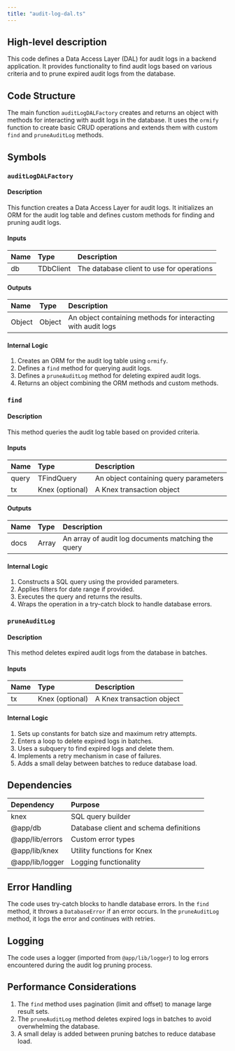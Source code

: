 ```yaml
---
title: "audit-log-dal.ts"
---
```


## High-level description
This code defines a Data Access Layer (DAL) for audit logs in a backend application. It provides functionality to find audit logs based on various criteria and to prune expired audit logs from the database.

## Code Structure
The main function `auditLogDALFactory` creates and returns an object with methods for interacting with audit logs in the database. It uses the `ormify` function to create basic CRUD operations and extends them with custom `find` and `pruneAuditLog` methods.

## Symbols

### `auditLogDALFactory`
#### Description
This function creates a Data Access Layer for audit logs. It initializes an ORM for the audit log table and defines custom methods for finding and pruning audit logs.

#### Inputs
| Name | Type | Description |
|:-----|:-----|:------------|
| db | TDbClient | The database client to use for operations |

#### Outputs
| Name | Type | Description |
|:-----|:-----|:------------|
| Object | Object | An object containing methods for interacting with audit logs |

#### Internal Logic
1. Creates an ORM for the audit log table using `ormify`.
2. Defines a `find` method for querying audit logs.
3. Defines a `pruneAuditLog` method for deleting expired audit logs.
4. Returns an object combining the ORM methods and custom methods.

### `find`
#### Description
This method queries the audit log table based on provided criteria.

#### Inputs
| Name | Type | Description |
|:-----|:-----|:------------|
| query | TFindQuery | An object containing query parameters |
| tx | Knex (optional) | A Knex transaction object |

#### Outputs
| Name | Type | Description |
|:-----|:-----|:------------|
| docs | Array | An array of audit log documents matching the query |

#### Internal Logic
1. Constructs a SQL query using the provided parameters.
2. Applies filters for date range if provided.
3. Executes the query and returns the results.
4. Wraps the operation in a try-catch block to handle database errors.

### `pruneAuditLog`
#### Description
This method deletes expired audit logs from the database in batches.

#### Inputs
| Name | Type | Description |
|:-----|:-----|:------------|
| tx | Knex (optional) | A Knex transaction object |

#### Internal Logic
1. Sets up constants for batch size and maximum retry attempts.
2. Enters a loop to delete expired logs in batches.
3. Uses a subquery to find expired logs and delete them.
4. Implements a retry mechanism in case of failures.
5. Adds a small delay between batches to reduce database load.

## Dependencies
| Dependency | Purpose |
|:-----------|:--------|
| knex | SQL query builder |
| @app/db | Database client and schema definitions |
| @app/lib/errors | Custom error types |
| @app/lib/knex | Utility functions for Knex |
| @app/lib/logger | Logging functionality |

## Error Handling
The code uses try-catch blocks to handle database errors. In the `find` method, it throws a `DatabaseError` if an error occurs. In the `pruneAuditLog` method, it logs the error and continues with retries.

## Logging
The code uses a logger (imported from `@app/lib/logger`) to log errors encountered during the audit log pruning process.

## Performance Considerations
1. The `find` method uses pagination (limit and offset) to manage large result sets.
2. The `pruneAuditLog` method deletes expired logs in batches to avoid overwhelming the database.
3. A small delay is added between pruning batches to reduce database load.